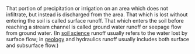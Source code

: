 That portion of precipitation or irrigation on an area which does not infiltrate, but instead is discharged from the area. That which is lost without entering the soil is called surface runoff. That which enters the soil before reaching a stream channel is called ground water runoff or seepage flow from ground water. (In [[soil science]] runoff usually refers to the water lost by surface flow; in [[geology]] and hydraulics runoff usually includes both surface and subsurface flow.)